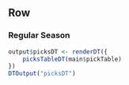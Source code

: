 Row
----------

### **Regular Season** {.nflDarkBlueChart}

```r
output$picksDT <- renderDT({
    picksTableDT(main$pickTable)
})
DTOutput("picksDT")
```
